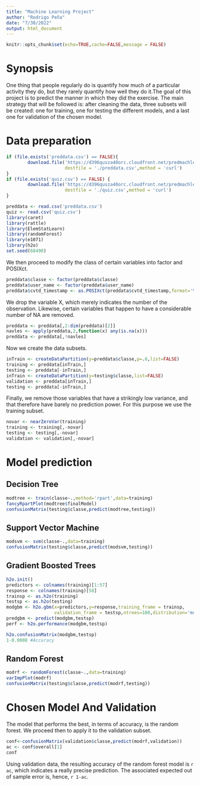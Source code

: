 ```yaml
---
title: "Machine Learning Project"
author: "Rodrigo Peña"
date: "7/30/2022"
output: html_document
---
```


```r
knitr::opts_chunk$set(echo=TRUE,cache=FALSE,message = FALSE)
```

# Synopsis

One thing that people regularly do is quantify how  much of a particular activity they do, but they rarely quantify how well they do it.The goal of this project is to predict the manner in which they did the exercise.
The main strategy that will be followed is: after cleaning the data, three subsets will be created: one for training, one for testing the different models, and a last one for validation of the chosen model.

# Data preparation

```r
if (file.exists('preddata.csv') == FALSE){
        download.file('https://d396qusza40orc.cloudfront.net/predmachlearn/pml-training.csv',
                      destfile = './preddata.csv',method = 'curl')     
}
if (file.exists('quiz.csv') == FALSE) {
        download.file('https://d396qusza40orc.cloudfront.net/predmachlearn/pml-testing.csv',
                      destfile = './quiz.csv',method = 'curl')
}

preddata <- read.csv('preddata.csv')
quiz <- read.csv('quiz.csv')
library(caret)
library(rattle)
library(ElemStatLearn)
library(randomForest)
library(e1071)
library(h2o)
set.seed(68490)
```

We then proceed to modify the class of certain variables into factor and POSIXct.

```r
preddata$classe <- factor(preddata$classe)
preddata$user_name <- factor(preddata$user_name)
preddata$cvtd_timestamp <- as.POSIXct(preddata$cvtd_timestamp,format='%d/%m/%Y %H:%M')
```

We drop the variable X, which merely indicates the number of the observation. Likewise, certain variables that happen to have a considerable number of NA are removed.

```r
preddata <- preddata[,2:dim(preddata)[2]]
navles <- apply(preddata,2,function(x) any(is.na(x)))
preddata <- preddata[,!navles]
```

Now we create the data subsets.

```r
inTrain <- createDataPartition(y=preddata$classe,p=.6,list=FALSE)
training <- preddata[inTrain,]
testing <- preddata[-inTrain,]
inTrain <- createDataPartition(y=testing$classe,list=FALSE)
validation <- preddata[inTrain,]
testing <- preddata[-inTrain,]
```

Finally, we remove those variables that have a strikingly low variance, and that therefore have barely no prediction power. For this purpose we use the training subset.

```r
novar <- nearZeroVar(training)
training <- training[,-novar]
testing <- testing[,-novar]
validation <- validation[,-novar]
```

# Model prediction

## Decision Tree

```r
modtree <- train(classe~.,method='rpart',data=training)
fancyRpartPlot(modtree$finalModel)
confusionMatrix(testing$classe,predict(modtree,testing))
```

## Support Vector Machine

```r
modsvm <- svm(classe~.,data=training)
confusionMatrix(testing$classe,predict(modsvm,testing))
```

## Gradient Boosted Trees

```r
h2o.init()
predictors <- colnames(training)[1:57]
response <- colnames(training)[58]
trainsp <- as.h2o(training)
testsp <- as.h2o(testing)
modgbm <- h2o.gbm(x=predictors,y=response,training_frame = trainsp,
                  validation_frame = testsp,ntrees=100,distribution='multinomial')
predgbm <- predict(modgbm,testsp)
perf <- h2o.performance(modgbm,testsp)
```

```r
h2o.confusionMatrix(modgbm,testsp)
1-0.0008 #Accuracy
```

## Random Forest

```r
modrf <- randomForest(classe~.,data=training)
varImpPlot(modrf)
confusionMatrix(testing$classe,predict(modrf,testing))
```

# Chosen Model And Validation

The model that performs the best, in terms of accuracy, is the random forest. We proceed then to apply it to the validation subset.

```r
conf<-confusionMatrix(validation$classe,predict(modrf,validation))
ac <- conf$overall[1]
conf
```

Using validation data, the resulting accuracy of the random forest model is `r ac`, which indicates a really precise prediction.
The associated expected out of sample error is, hence, `r 1-ac`.
